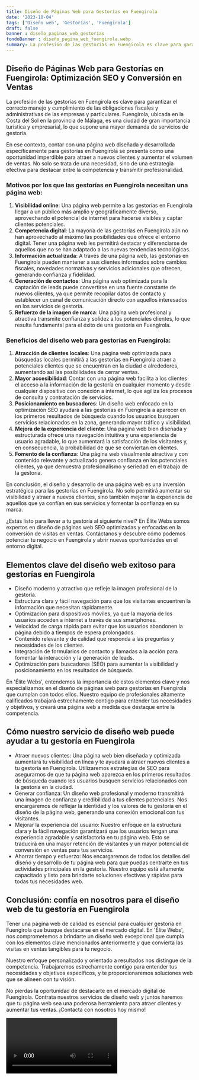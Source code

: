 ```yaml
---
title: Diseño de Páginas Web para Gestorías en Fuengirola
date: '2023-10-04'
tags: ['Diseño web', 'Gestorías', 'Fuengirola']
draft: false
banner : diseño_paginas_web_gestorías
fondoBanner : diseño_pagina_web_fuengirola.webp
summary: La profesión de las gestorías en Fuengirola es clave para garantizar el correcto manejo y cumplimiento de las obligaciones fiscales y administrativas de las empresas y particulares. Fuengirola, ubicada en la Costa del Sol en la provincia de Málaga, es una ciudad de gran importancia turística y empresarial, lo que supone una mayor demanda de servicios de gestoría.
---
```


## Diseño de Páginas Web para Gestorías en Fuengirola: Optimización SEO y Conversión en Ventas

La profesión de las gestorías en Fuengirola es clave para garantizar el correcto manejo y cumplimiento de las obligaciones fiscales y administrativas de las empresas y particulares. Fuengirola, ubicada en la Costa del Sol en la provincia de Málaga, es una ciudad de gran importancia turística y empresarial, lo que supone una mayor demanda de servicios de gestoría.

En ese contexto, contar con una página web diseñada y desarrollada específicamente para gestorías en Fuengirola se presenta como una oportunidad imperdible para atraer a nuevos clientes y aumentar el volumen de ventas. No solo se trata de una necesidad, sino de una estrategia efectiva para destacar entre la competencia y transmitir profesionalidad.

### Motivos por los que las gestorías en Fuengirola necesitan una página web:
1. **Visibilidad online**: Una página web permite a las gestorías en Fuengirola llegar a un público más amplio y geográficamente diverso, aprovechando el potencial de internet para hacerse visibles y captar clientes potenciales.
2. **Competencia digital**: La mayoría de las gestorías en Fuengirola aún no han aprovechado al máximo las posibilidades que ofrece el entorno digital. Tener una página web les permitirá destacar y diferenciarse de aquellos que no se han adaptado a las nuevas tendencias tecnológicas.
3. **Información actualizada**: A través de una página web, las gestorías en Fuengirola pueden mantener a sus clientes informados sobre cambios fiscales, novedades normativas y servicios adicionales que ofrecen, generando confianza y fidelidad.
4. **Generación de contactos**: Una página web optimizada para la captación de leads puede convertirse en una fuente constante de nuevos clientes, ya que permite recopilar datos de contacto y establecer un canal de comunicación directo con aquellos interesados en los servicios de gestoría.
5. **Refuerzo de la imagen de marca**: Una página web profesional y atractiva transmite confianza y solidez a los potenciales clientes, lo que resulta fundamental para el éxito de una gestoría en Fuengirola.

### Beneficios del diseño web para gestorías en Fuengirola:
1. **Atracción de clientes locales**: Una página web optimizada para búsquedas locales permitirá a las gestorías en Fuengirola atraer a potenciales clientes que se encuentran en la ciudad o alrededores, aumentando así las posibilidades de cerrar ventas.
2. **Mayor accesibilidad**: Contar con una página web facilita a los clientes el acceso a la información de la gestoría en cualquier momento y desde cualquier dispositivo con conexión a internet, lo que agiliza los procesos de consulta y contratación de servicios.
3. **Posicionamiento en buscadores**: Un diseño web enfocado en la optimización SEO ayudará a las gestorías en Fuengirola a aparecer en los primeros resultados de búsqueda cuando los usuarios busquen servicios relacionados en la zona, generando mayor tráfico y visibilidad.
4. **Mejora de la experiencia del cliente**: Una página web bien diseñada y estructurada ofrece una navegación intuitiva y una experiencia de usuario agradable, lo que aumentará la satisfacción de los visitantes y, en consecuencia, la probabilidad de que se conviertan en clientes.
5. **Fomento de la confianza**: Una página web visualmente atractiva y con contenido relevante y actualizado genera confianza en los potenciales clientes, ya que demuestra profesionalismo y seriedad en el trabajo de la gestoría.

En conclusión, el diseño y desarrollo de una página web es una inversión estratégica para las gestorías en Fuengirola. No solo permitirá aumentar su visibilidad y atraer a nuevos clientes, sino también mejorar la experiencia de aquellos que ya confían en sus servicios y fomentar la confianza en su marca.

¿Estás listo para llevar a tu gestoría al siguiente nivel? En Élite Webs somos expertos en diseño de páginas web SEO optimizadas y enfocadas en la conversión de visitas en ventas. Contáctanos y descubre cómo podemos potenciar tu negocio en Fuengirola y abrir nuevas oportunidades en el entorno digital.

<GifSeo />

<Cta />

## Elementos clave del diseño web exitoso para gestorías en Fuengirola

- Diseño moderno y atractivo que refleje la imagen profesional de la gestoría.
- Estructura clara y fácil navegación para que los visitantes encuentren la información que necesitan rápidamente.
- Optimización para dispositivos móviles, ya que la mayoría de los usuarios acceden a internet a través de sus smartphones.
- Velocidad de carga rápida para evitar que los usuarios abandonen la página debido a tiempos de espera prolongados.
- Contenido relevante y de calidad que responda a las preguntas y necesidades de los clientes.
- Integración de formularios de contacto y llamadas a la acción para fomentar la interacción y la generación de leads.
- Optimización para buscadores (SEO) para aumentar la visibilidad y posicionamiento en los resultados de búsqueda.

En 'Élite Webs', entendemos la importancia de estos elementos clave y nos especializamos en el diseño de páginas web para gestorías en Fuengirola que cumplan con todos ellos. Nuestro equipo de profesionales altamente calificados trabajará estrechamente contigo para entender tus necesidades y objetivos, y creará una página web a medida que destaque entre la competencia.

## Cómo nuestro servicio de diseño web puede ayudar a tu gestoría en Fuengirola

- Atraer nuevos clientes: Una página web bien diseñada y optimizada aumentará tu visibilidad en línea y te ayudará a atraer nuevos clientes a tu gestoría en Fuengirola. Utilizaremos estrategias de SEO para asegurarnos de que tu página web aparezca en los primeros resultados de búsqueda cuando los usuarios busquen servicios relacionados con la gestoría en la ciudad.
- Generar confianza: Un diseño web profesional y moderno transmitirá una imagen de confianza y credibilidad a tus clientes potenciales. Nos encargaremos de reflejar la identidad y los valores de tu gestoría en el diseño de la página web, generando una conexión emocional con tus visitantes.
- Mejorar la experiencia del usuario: Nuestro enfoque en la estructura clara y la fácil navegación garantizará que los usuarios tengan una experiencia agradable y satisfactoria en tu página web. Esto se traducirá en una mayor retención de visitantes y un mayor potencial de conversión en ventas para tus servicios.
- Ahorrar tiempo y esfuerzo: Nos encargaremos de todos los detalles del diseño y desarrollo de tu página web para que puedas centrarte en tus actividades principales en la gestoría. Nuestro equipo está altamente capacitado y listo para brindarte soluciones efectivas y rápidas para todas tus necesidades web.

## Conclusión: confía en nosotros para el diseño web de tu gestoría en Fuengirola

Tener una página web de calidad es esencial para cualquier gestoría en Fuengirola que busque destacarse en el mercado digital. En 'Élite Webs', nos comprometemos a brindarte un diseño web excepcional que cumpla con los elementos clave mencionados anteriormente y que convierta las visitas en ventas tangibles para tu negocio.

Nuestro enfoque personalizado y orientado a resultados nos distingue de la competencia. Trabajaremos estrechamente contigo para entender tus necesidades y objetivos específicos, y te proporcionaremos soluciones web que se alineen con tu visión.

No pierdas la oportunidad de destacarte en el mercado digital de Fuengirola. Contrata nuestros servicios de diseño web y juntos haremos que tu página web sea una poderosa herramienta para atraer clientes y aumentar tus ventas. ¡Contacta con nosotros hoy mismo!

<Video />

<CtaBot job='Gestorías' city='Fuengirola'/>

<Gmaps query='Fuengirola+españa+maps' />